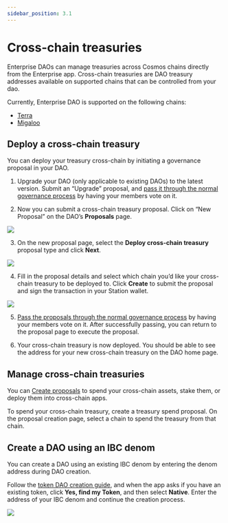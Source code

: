 ```yaml
---
sidebar_position: 3.1
---
```


# Cross-chain treasuries

Enterprise DAOs can manage treasuries across Cosmos chains directly from the Enterprise app. Cross-chain treasuries are DAO treasury addresses available on supported chains that can be controlled from your dao. 

Currently, Enterprise DAO is supported on the following chains:
- [Terra](https://www.terra.money/)
- [Migaloo](https://docs.migaloo.zone/)

## Deploy a cross-chain treasury

You can deploy your treasury cross-chain by initiating a governance proposal in your DAO. 

1. Upgrade your DAO (only applicable to existing DAOs) to the latest version.  Submit an “Upgrade” proposal, and [pass it through the normal governance process](./governance.mdx) by having your members vote on it.

2. Now you can submit a cross-chain treasury proposal. Click on “New Proposal” on the DAO’s **Proposals** page.

<img className="readme-img-md" src="/img/screens/treasury1.png" />

3. On the new proposal page, select the **Deploy cross-chain treasury** proposal type and click **Next**. 

<img className="readme-img-md" src="/img/screens/treasury2.png" />


4. Fill in the proposal details and select which chain you’d like your cross-chain treasury to be deployed to. Click **Create** to submit the proposal and sign the transaction in your Station wallet. 

<img className="readme-img-md" src="/img/screens/treasury3.png" />

5. [Pass the proposals through the normal governance process](./governance.mdx) by having your members vote on it. After successfully passing, you can return to the proposal page to execute the proposal.

6. Your cross-chain treasury is now deployed. You should be able to see the address for your new cross-chain treasury on the DAO home page.

## Manage cross-chain treasuries

You can [Create proposals](./governance.mdx) to spend your cross-chain assets, stake them, or deploy them into cross-chain apps.

To spend your cross-chain treasury, create a treasury spend proposal. On the proposal creation page, select a chain to spend the treasury from that chain. 

## Create a DAO using an IBC denom

You can create a DAO using an existing IBC denom by entering the denom address during DAO creation. 

Follow the [token DAO creation guide](./token.mdx), and when the app asks if you have an existing token, click **Yes, find my Token**, and then select **Native**. Enter the address of your IBC denom and continue the creation process. 

<img className="readme-img-md" src="/img/screens/native.png" />
